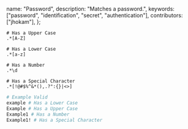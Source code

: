   name: "Password",
  description: "Matches a password.",
  keywords: ["password", "identification", "secret", "authentication"],
  contributors: ["jhokam"],
};

```regex
# Has a Upper Case
.*[A-Z]

# Has a Lower Case
.*[a-z]

# Has a Number
.*\d

# Has a Special Character
.*[!@#$%^&*(),.?":{}|<>]

```

```sh
# Example Valid
example # Has a Lower Case
Example # Has a Upper Case
Example1 # Has a Number
Example1! # Has a Special Character
```
